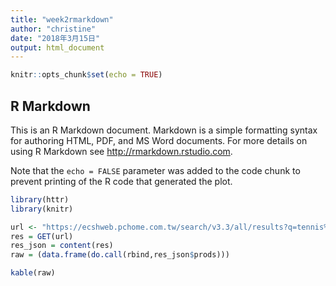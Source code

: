 ```yaml
---
title: "week2rmarkdown"
author: "christine"
date: "2018年3月15日"
output: html_document
---
```


```r
knitr::opts_chunk$set(echo = TRUE)
```

## R Markdown

This is an R Markdown document. Markdown is a simple formatting syntax for authoring HTML, PDF, and MS Word documents. For more details on using R Markdown see <http://rmarkdown.rstudio.com>.


Note that the `echo = FALSE` parameter was added to the code chunk to prevent printing of the R code that generated the plot.
```r
library(httr)
library(knitr)

url <- "https://ecshweb.pchome.com.tw/search/v3.3/all/results?q=tennis%20racket&page=1&sort=rnk/dc"
res = GET(url)
res_json = content(res)
raw = (data.frame(do.call(rbind,res_json$prods)))

kable(raw)
```